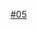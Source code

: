 {{鐵道路線|lua=1|铁道系统=武汉地铁
|模板名稱=武汉轨道交通5号线
|名稱={{whmetrologo|logoxl}} [[武汉轨道交通5号线]]
|代表色={{武汉地铁颜色|5|s}}
|背景顏色=#FFFFFF
|車站列表= 武汉站东广场 ~ 厂前 ~ 武钢 ~ 工人村 ~ 青宜居 ~ 红钢城 ~ 和平公园 ~ 建设二路 ~ 科普公园 ~ 余家头 ~ 杨园铁四院 ~ 徐家棚 ~ 三角路 ~ 三层楼 ~ 积玉桥 ~ 昙华林武胜门 ~ 司门口黄鹤楼 ~ 彭刘杨 ~ 复兴路 ~ 八铺街 ~ 烽火村 ~ 张家湾 ~ 光霞 ~ 白沙六路 ~ 中医药大学
}}<noinclude>
[[Category:武汉地铁模板|#05]]
</noinclude>